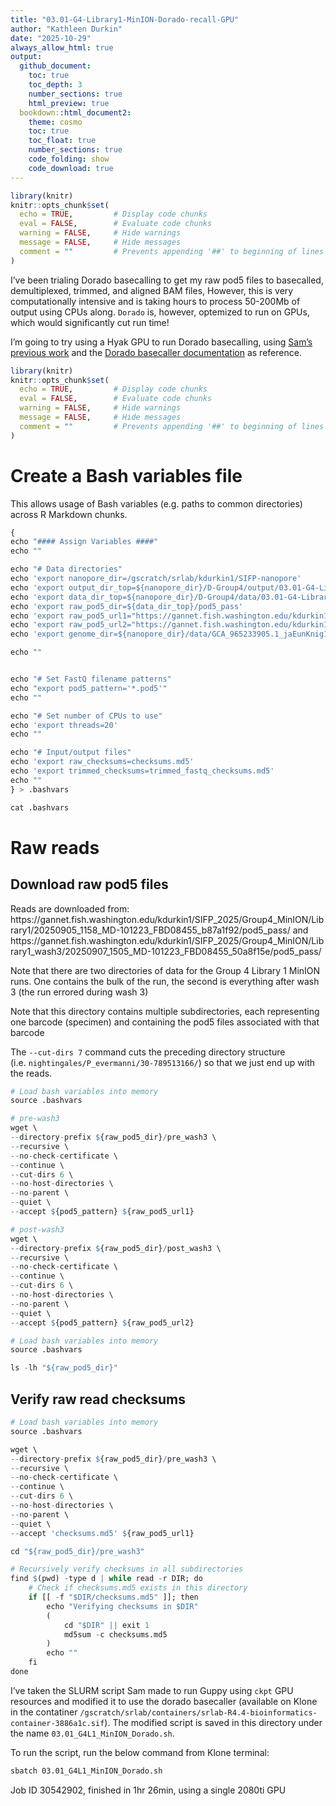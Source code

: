 ```yaml
---
title: "03.01-G4-Library1-MinION-Dorado-recall-GPU"
author: "Kathleen Durkin"
date: "2025-10-29"
always_allow_html: true
output: 
  github_document:
    toc: true
    toc_depth: 3
    number_sections: true
    html_preview: true 
  bookdown::html_document2:
    theme: cosmo
    toc: true
    toc_float: true
    number_sections: true
    code_folding: show
    code_download: true
---
```


```r
library(knitr)
knitr::opts_chunk$set(
  echo = TRUE,         # Display code chunks
  eval = FALSE,        # Evaluate code chunks
  warning = FALSE,     # Hide warnings
  message = FALSE,     # Hide messages
  comment = ""         # Prevents appending '##' to beginning of lines in code output
)
```

I've been trialing Dorado basecalling to get my raw pod5 files to basecalled, demultiplexed, trimmed, and aligned BAM files, However, this is very computationally intensive and is taking hours to process 50-200Mb of output using CPUs along. `Dorado` is, however, optemized to run on GPUs, which would significantly cut run time!

I'm going to try using a Hyak GPU to run Dorado basecalling, using [Sam's previous work](https://robertslab.github.io/sams-notebook/posts/2020/2020-09-04-Data-Wrangling---NanoPore-Fast5-Conversion-to-FastQ-of-C.bairdi-6129_403_26-on-Mox-with-GPU-Node/index.html) and the [Dorado basecaller documentation](https://software-docs.nanoporetech.com/dorado/latest/basecaller/basecall_overview/) as reference. 

```r
library(knitr)
knitr::opts_chunk$set(
  echo = TRUE,         # Display code chunks
  eval = FALSE,        # Evaluate code chunks
  warning = FALSE,     # Hide warnings
  message = FALSE,     # Hide messages
  comment = ""         # Prevents appending '##' to beginning of lines in code output
)
```


# Create a Bash variables file

This allows usage of Bash variables (e.g. paths to common directories) across R Markdown chunks.
```r
{
echo "#### Assign Variables ####"
echo ""

echo "# Data directories"
echo 'export nanopore_dir=/gscratch/srlab/kdurkin1/SIFP-nanopore'
echo 'export output_dir_top=${nanopore_dir}/D-Group4/output/03.01-G4-Library1-MinION-Dorado-recall-GPU'
echo 'export data_dir_top=${nanopore_dir}/D-Group4/data/03.01-G4-Library1-MinION-Dorado-recall-GPU'
echo 'export raw_pod5_dir=${data_dir_top}/pod5_pass'
echo 'export raw_pod5_url1="https://gannet.fish.washington.edu/kdurkin1/SIFP_2025/Group4_MinION/Library1/20250905_1158_MD-101223_FBD08455_b87a1f92/pod5_pass/"'
echo 'export raw_pod5_url2="https://gannet.fish.washington.edu/kdurkin1/SIFP_2025/Group4_MinION/Library1_wash3/20250907_1505_MD-101223_FBD08455_50a8f15e/pod5_pass/"'
echo 'export genome_dir=${nanopore_dir}/data/GCA_965233905.1_jaEunKnig1.1/'

echo ""


echo "# Set FastQ filename patterns"
echo "export pod5_pattern='*.pod5'"
echo ""

echo "# Set number of CPUs to use"
echo 'export threads=20'
echo ""

echo "# Input/output files"
echo 'export raw_checksums=checksums.md5'
echo 'export trimmed_checksums=trimmed_fastq_checksums.md5'
echo ""
} > .bashvars

cat .bashvars
```

# Raw reads
## Download raw pod5 files

Reads are downloaded from: 
https://gannet.fish.washington.edu/kdurkin1/SIFP_2025/Group4_MinION/Library1/20250905_1158_MD-101223_FBD08455_b87a1f92/pod5_pass/ and https://gannet.fish.washington.edu/kdurkin1/SIFP_2025/Group4_MinION/Library1_wash3/20250907_1505_MD-101223_FBD08455_50a8f15e/pod5_pass/

Note that there are two directories of data for the Group 4 Library 1 MinION runs. One contains the bulk of the run, the second is everything after wash 3 (the run errored during wash 3)

Note that this directory contains multiple subdirectories, each representing one barcode (specimen) and containing the pod5 files associated with that barcode

The `--cut-dirs 7` command cuts the preceding directory structure (i.e. `nightingales/P_evermanni/30-789513166/`) so that we just end up with the reads.

```r
# Load bash variables into memory
source .bashvars

# pre-wash3
wget \
--directory-prefix ${raw_pod5_dir}/pre_wash3 \
--recursive \
--no-check-certificate \
--continue \
--cut-dirs 6 \
--no-host-directories \
--no-parent \
--quiet \
--accept ${pod5_pattern} ${raw_pod5_url1}

# post-wash3
wget \
--directory-prefix ${raw_pod5_dir}/post_wash3 \
--recursive \
--no-check-certificate \
--continue \
--cut-dirs 6 \
--no-host-directories \
--no-parent \
--quiet \
--accept ${pod5_pattern} ${raw_pod5_url2}
```

```r
# Load bash variables into memory
source .bashvars

ls -lh "${raw_pod5_dir}"
```

## Verify raw read checksums
```r
# Load bash variables into memory
source .bashvars

wget \
--directory-prefix ${raw_pod5_dir}/pre_wash3 \
--recursive \
--no-check-certificate \
--continue \
--cut-dirs 6 \
--no-host-directories \
--no-parent \
--quiet \
--accept 'checksums.md5' ${raw_pod5_url1}

cd "${raw_pod5_dir}/pre_wash3"

# Recursively verify checksums in all subdirectories
find $(pwd) -type d | while read -r DIR; do
    # Check if checksums.md5 exists in this directory
    if [[ -f "$DIR/checksums.md5" ]]; then
        echo "Verifying checksums in $DIR"
        (
            cd "$DIR" || exit 1
            md5sum -c checksums.md5
        )
        echo ""
    fi
done
```

I've taken the SLURM script Sam made to run Guppy using `ckpt` GPU resources and modified it to use the dorado basecaller (available on Klone in the contatiner `/gscratch/srlab/containers/srlab-R4.4-bioinformatics-container-3886a1c.sif`). The modified script is saved in this directory under the name `03.01_G4L1_MinION_Dorado.sh`.

To run the script, run the below command from Klone terminal:
```bash
sbatch 03.01_G4L1_MinION_Dorado.sh
```

Job ID 30542902, finished in 1hr 26min, using a single 2080ti GPU
